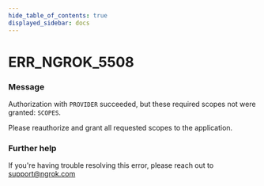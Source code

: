 ```yaml
---
hide_table_of_contents: true
displayed_sidebar: docs
---
```



# ERR_NGROK_5508

### Message

Authorization with `PROVIDER` succeeded, but these required scopes not were granted: `SCOPES`.

Please reauthorize and grant all requested scopes to the application.

<ErrorDetails error="err_ngrok_5508" />

### Further help

If you're having trouble resolving this error, please reach out to [support@ngrok.com](mailto:support@ngrok.com?subject=Help%20with%20ERR_NGROK_5508)
